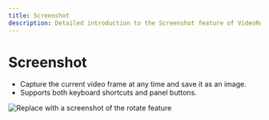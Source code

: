 ```yaml
---
title: Screenshot
description: Detailed introduction to the Screenshot feature of VideoRoll
---
```


# Screenshot

- Capture the current video frame at any time and save it as an image.
- Supports both keyboard shortcuts and panel buttons.

![Replace with a screenshot of the rotate feature](../../assets/image/video.png)
